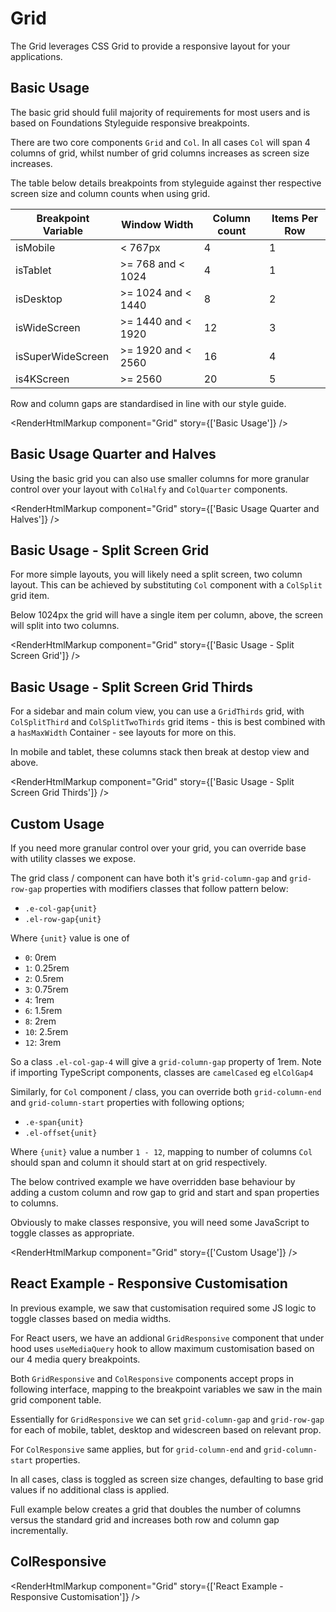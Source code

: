 
<Meta of={GridStories} />

# Grid

The Grid leverages CSS Grid to provide a responsive layout for your applications.

## Basic Usage

The basic grid should fulil majority of requirements for most users and is based on Foundations Styleguide responsive breakpoints.

There are two core components `Grid` and `Col`. In all cases `Col` will span 4 columns of grid, whilst number of grid columns increases as screen size increases.

The table below details breakpoints from styleguide against ther respective screen size and column counts when using grid.

| Breakpoint Variable | Window Width        | Column count | Items Per Row |
| ------------------- | ------------------- | ------------ | ------------- |
| isMobile            | \< 767px            | 4            | 1             |
| isTablet            | >= 768 and \< 1024  | 4            | 1             |
| isDesktop           | >= 1024 and \< 1440 | 8            | 2             |
| isWideScreen        | >= 1440 and \< 1920 | 12           | 3             |
| isSuperWideScreen   | >= 1920 and \< 2560 | 16           | 4             |
| is4KScreen          | >= 2560             | 20           | 5             |

Row and column gaps are standardised in line with our style guide.

<Canvas of={GridStories.BasicUsage} />

<RenderHtmlMarkup component="Grid" story={['Basic Usage']} />

## Basic Usage Quarter and Halves

Using the basic grid you can also use smaller columns for more granular control over your layout with `ColHalfy` and `ColQuarter` components.

<Canvas of={GridStories.BasicUsageQuarterAndHalves} />

<RenderHtmlMarkup component="Grid" story={['Basic Usage Quarter and Halves']} />

## Basic Usage - Split Screen Grid

For more simple layouts, you will likely need a split screen, two column layout. This can be achieved by substituting `Col` component with a `ColSplit` grid item.

Below 1024px the grid will have a single item per column, above, the screen will split into two columns.

<Canvas of={GridStories.BasicUsageSplitScreenGrid} />

<RenderHtmlMarkup component="Grid" story={['Basic Usage - Split Screen Grid']} />

## Basic Usage - Split Screen Grid Thirds

For a sidebar and main colum view, you can use a `GridThirds` grid, with `ColSplitThird` and `ColSplitTwoThirds` grid items - this is best combined with a `hasMaxWidth` Container - see layouts for more on this.

In mobile and tablet, these columns stack then break at destop view and above.

<Canvas of={GridStories.BasicUsageSplitScreenGridThirds} />

<RenderHtmlMarkup component="Grid" story={['Basic Usage - Split Screen Grid Thirds']} />

## Custom Usage

If you need more granular control over your grid, you can override base with utility classes we expose.

The grid class / component can have both it's `grid-column-gap` and `grid-row-gap` properties with modifiers classes that follow pattern below:

- `.e-col-gap{unit}`
- `.el-row-gap{unit}`

Where `{unit}` value is one of

- `0`: 0rem
- `1`: 0.25rem
- `2`: 0.5rem
- `3`: 0.75rem
- `4`: 1rem
- `6`: 1.5rem
- `8`: 2rem
- `10`: 2.5rem
- `12`: 3rem

So a class `.el-col-gap-4` will give a `grid-column-gap` property of 1rem. Note if importing TypeScript components, classes are `camelCased` eg `elColGap4`

Similarly, for `Col` component / class, you can override both `grid-column-end` and `grid-column-start` properties with following options;

- `.e-span{unit}`
- `.el-offset{unit}`

Where `{unit}` value a number `1 - 12`, mapping to number of columns `Col` should span and column it should start at on grid respectively.

The below contrived example we have overridden base behaviour by adding a custom column and row gap to grid and start and span properties to columns.

Obviously to make classes responsive, you will need some JavaScript to toggle classes as appropriate.

<Canvas of={GridStories.CustomUsage} />

<RenderHtmlMarkup component="Grid" story={['Custom Usage']} />

## React Example - Responsive Customisation

In previous example, we saw that customisation required some JS logic to toggle classes based on media widths.

For React users, we have an addional `GridResponsive` component that under hood uses `useMediaQuery` hook to allow maximum customisation based on our 4 media query breakpoints.

Both `GridResponsive` and `ColResponsive` components accept props in following interface, mapping to the breakpoint variables we saw in the main grid component table.

<ArgsTable of={GridResponsive} />

Essentially for `GridResponsive` we can set `grid-column-gap` and `grid-row-gap` for each of mobile, tablet, desktop and widescreen based on relevant prop.

For `ColResponsive` same applies, but for `grid-column-end` and `grid-column-start` properties.

In all cases, class is toggled as screen size changes, defaulting to base grid values if no additional class is applied.

Full example below creates a grid that doubles the number of columns versus the standard grid and increases both row and column gap incrementally.

## ColResponsive

<ArgsTable of={ColResponsive} />

<Canvas of={GridStories.ReactExampleResponsiveCustomisation} />

<RenderHtmlMarkup component="Grid" story={['React Example - Responsive Customisation']} />
